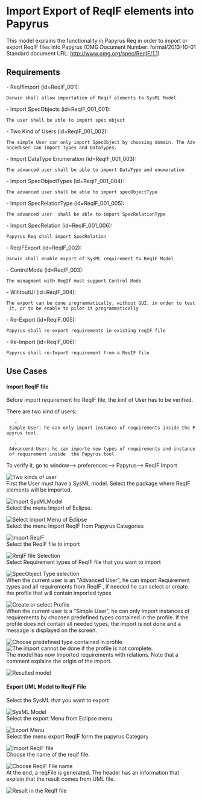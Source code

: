 

= Import Export of ReqIF elements into Papyrus =
This model explains the functionality in Papyrus Req in order to import or export ReqIF files into Papyrus (OMG Document Number: formal/2013-10-01 Standard document URL: http://www.omg.org/spec/ReqIF/1.1)


==Requirements==
- ReqIfImport (id=ReqIF_001): 
 Darwin shall allow importation of Reqif elements to SysML Model
- Import SpecObjects (id=ReqIF_001_001): 
 The user shall be able to import spec object
- Two  Kind of Users (id=ReqIF_001_002): 
 The simple User can only import SpecObject by choosing domain. The AdvancedUser can import Types and DataTypes. 
- Import DataType Enumeration (id=ReqIF_001_003): 
 The advanced user shall be able to import DataType and enumeration
- Import SpecObjectTypes (id=ReqIF_001_004): 
 The advanced user shall be able to import specObjectType
- Import SpecRelationType (id=ReqIF_001_005): 
 The advanced user  shall be able to import SpecRelationType
- Import SpecRelation (id=ReqIF_001_006): 
 Papyrus Req shall import SpecRelation
- ReqIFExport (id=ReqIF_002): 
 Darwin shall enable export of SysML requirement to ReqIF Model
- ControlMode (id=ReqIF_003): 
 The managment with ReqIf must support Control Mode
- WihtoutUI (id=ReqIF_004): 
 The export can be done programmatically, without GUI, in order to test it, or to be enable to pilot it programmatically
- Re-Export (id=ReqIF_005): 
 Papyrus shall re-export requirements in existing reqIF file
- Re-Import (id=ReqIF_006): 
 Papyrus shall re-Import requirement from a ReqIF file
==Use Cases==

====Import ReqIF file====

Before import requirement fro ReqIF file, the kinf of User has to be verified.

There are two kind of users:

	- Simple User: he can only import instance of requirements inside the Papyrus tool.

	- Advancerd User: he can importe new types of requirements and instance of requirement inside  the Papyrus tool 

To verify it, go to window--> preferences--> Papyrus--> ReqIF Import

[[Image:./images/Userkind.png|Two kinds of user]]<br>

First the User must have a SysML model. Select the package where ReqIF elements will be imported.


[[Image:./images/import_1.png|Import SysMLModel]]<br>

Select the menu Import  of Eclipse.

[[Image:./images/import_2.png|Select import Menu of Eclipse]]<br>

Select the menu Import ReqIF from Papyrus Categories

[[Image:./images/import_3.png|Import ReqIF]]<br>

Select the ReqIF file to import

[[Image:./images/import_4.png|ReqIF file Selection]]<br>

Select  Requirement types of ReqIF file that you want to import

[[Image:./images/import_5.png|SpecObject Type selection]]<br>

When the current user is an "Advanced User", he can import Requirement types and all requirements from ReqIF , if needed he can select or create the profile that will contain imported types

[[Image:./images/import_6.png|Create or select Profile]]<br>

When the current user is a "Simple User", he can only import instances of requirements by choosen predefined types contained in the profile.
If the profile does not contain all needed types, the import is not done and a message is displayed on the screen. 

[[Image:./images/Choose_Predefined_Profile.png|Choose predefined type contained in profile]]<br>

[[Image:./images/CannotImport.png|The import cannot be done if the profile is not complete.]]<br>

The model has now imported requirements with relations. Note that a comment explains the origin of the import.

[[Image:./images/import7.png|Resulted model]]<br>


====Export UML Model to ReqIF File====

Select the SysML that you want to export


[[Image:./images/export1.png|SysML Model]]<br>

Select the export Menu from Eclipse menu.

[[Image:./images/export2.png|Export Menu]]<br>

Select the menu export ReqIF form the papyrus Category

[[Image:./images/export3.png|Import ReqIF file]]<br>

Choose the name of the reqif file.

[[Image:./images/export5.png|Choose ReqIF File name]]<br>

At the end, a reqFile is generated. The header has an information that explain that the result comes from UML file.


[[Image:./images/Export4.png|Result in the ReqIf file]]<br>
